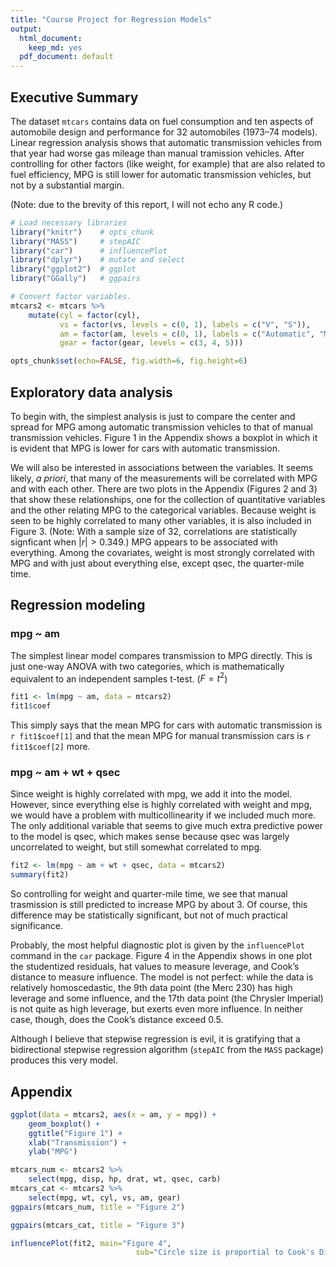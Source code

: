 ```yaml
---
title: "Course Project for Regression Models"
output:
  html_document:
    keep_md: yes
  pdf_document: default
---
```


## Executive Summary

The dataset `mtcars` contains data on fuel consumption and ten aspects of automobile design and performance for 32 automobiles (1973--74 models). Linear regression analysis shows that automatic transmission vehicles from that year had worse gas mileage than manual tramission vehicles. After controlling for other factors (like weight, for example) that are also related to fuel efficiency, MPG is still lower for automatic transmission vehicles, but not by a substantial margin.

(Note: due to the brevity of this report, I will not echo any R code.)

```r
# Load necessary libraries
library("knitr")    # opts_chunk
library("MASS")     # stepAIC
library("car")      # influencePlot
library("dplyr")    # mutate and select
library("ggplot2")  # ggplot
library("GGally")   # ggpairs

# Convert factor variables.
mtcars2 <- mtcars %>%
    mutate(cyl = factor(cyl),
           vs = factor(vs, levels = c(0, 1), labels = c("V", "S")),
           am = factor(am, levels = c(0, 1), labels = c("Automatic", "Manual")),
           gear = factor(gear, levels = c(3, 4, 5)))

opts_chunk$set(echo=FALSE, fig.width=6, fig.height=6)
```

## Exploratory data analysis

To begin with, the simplest analysis is just to compare the center and spread for MPG among automatic transmission vehicles to that of manual transmission vehicles. Figure 1 in the Appendix shows a boxplot in which it is evident that MPG is lower for cars with automatic transmission.

We will also be interested in associations between the variables. It seems likely, _a priori_, that many of the measurements will be correlated with MPG and with each other. There are two plots in the Appendix (Figures 2 and 3) that show these relationships, one for the collection of quantitative variables and the other relating MPG to the categorical variables. Because weight is seen to be highly correlated to many other variables, it is also included in Figure 3. (Note: With a sample size of 32, correlations are statistically signficant when $|r| > 0.349$.) MPG appears to be associated with everything. Among the covariates, weight is most strongly correlated with MPG and with just about everything else, except qsec, the quarter-mile time.

## Regression modeling

### mpg ~ am

The simplest linear model compares transmission to MPG directly. This is just one-way ANOVA with two categories, which is mathematically equivalent to an independent samples t-test. ($F = t^2$)

```r
fit1 <- lm(mpg ~ am, data = mtcars2)
fit1$coef
```

This simply says that the mean MPG for cars with automatic transmission is `r fit1$coef[1]` and that the mean MPG for manual transmission cars is `r fit1$coef[2]` more.

### mpg ~ am + wt + qsec

Since weight is highly correlated with mpg, we add it into the model. However, since everything else is highly correlated with weight and mpg, we would have a problem with multicollinearity if we included much more. The only additional variable that seems to give much extra predictive power to the model is qsec, which makes sense because qsec was largely uncorrelated to weight, but still somewhat correlated to mpg.

```r
fit2 <- lm(mpg ~ am + wt + qsec, data = mtcars2)
summary(fit2)
```

So controlling for weight and quarter-mile time, we see that manual trasmission is still predicted to increase MPG by about 3. Of course, this difference may be statistically significant, but not of much practical significance.

Probably, the most helpful diagnostic plot is given by the `influencePlot` command in the `car` package. Figure 4 in the Appendix shows in one plot the studentized residuals, hat values to measure leverage, and Cook's distance to measure influence. The model is not perfect: while the data is relatively homoscedastic, the 9th data point (the Merc 230) has high leverage and some influence, and the 17th data point (the Chrysler Imperial) is not quite as high leverage, but exerts even more influence. In neither case, though, does the Cook's distance exceed 0.5.

Although I believe that stepwise regression is evil, it is gratifying that a bidirectional stepwise regression algorithm (`stepAIC` from the `MASS` package) produces this very model.

## Appendix

```r
ggplot(data = mtcars2, aes(x = am, y = mpg)) +
    geom_boxplot() +
    ggtitle("Figure 1") +
    xlab("Transmission") +
    ylab("MPG")
```

```r
mtcars_num <- mtcars2 %>%
    select(mpg, disp, hp, drat, wt, qsec, carb)
mtcars_cat <- mtcars2 %>%
    select(mpg, wt, cyl, vs, am, gear)
ggpairs(mtcars_num, title = "Figure 2")
```

```r
ggpairs(mtcars_cat, title = "Figure 3")
```

```r
influencePlot(fit2, main="Figure 4",
                            sub="Circle size is proportial to Cook's Distance")
```